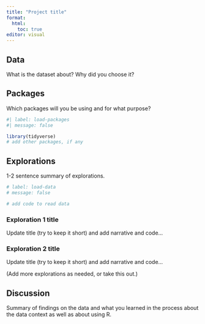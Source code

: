 ```yaml
---
title: "Project title"
format: 
  html:
    toc: true
editor: visual
---
```


## Data

What is the dataset about? Why did you choose it?

## Packages

Which packages will you be using and for what purpose?

```r
#| label: load-packages
#| message: false

library(tidyverse)
# add other packages, if any
```

## Explorations

1-2 sentence summary of explorations.

```r
# label: load-data
# message: false

# add code to read data
```

### Exploration 1 title

Update title (try to keep it short) and add narrative and code...

### Exploration 2 title

Update title (try to keep it short) and add narrative and code...

(Add more explorations as needed, or take this out.)

## Discussion

Summary of findings on the data and what you learned in the process about the data context as well as about using R.
